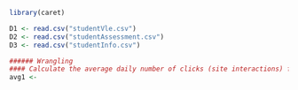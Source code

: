 
```r

library(caret)

```

```r
D1 <- read.csv("studentVle.csv")
D2 <- read.csv("studentAssessment.csv")
D3 <- read.csv("studentInfo.csv")

```


```r
###### Wrangling
#### Calculate the average daily number of clicks (site interactions) for each student from the `studentVle` dataset
avg1 <- 


```